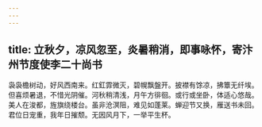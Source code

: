 ```yaml
---
---
---
```

title: 立秋夕，凉风忽至，炎暑稍消，即事咏怀，寄汴州节度使李二十尚书
---



袅袅檐树动，好风西南来。红釭霏微灭，碧幌飘盤开。披襟有馀凉，拂簟无纤埃。但喜烦暑退，不惜光阴催。河秋稍清浅，月午方徘徊。或行或坐卧，体适心悠哉。美人在浚都，旌旗绕楼台。虽非沧溟阻，难见如蓬莱。蝉迎节又换，雁送书未回。君位日宠重，我年日摧颓。无因风月下，一举平生杯。